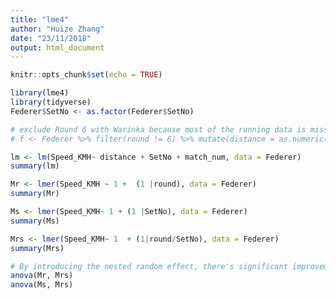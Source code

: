 ```yaml
---
title: "lme4"
author: "Huize Zhang"
date: "23/11/2018"
output: html_document
---
```


```r
knitr::opts_chunk$set(echo = TRUE)
```

```r
library(lme4)
library(tidyverse)
Federer$SetNo <- as.factor(Federer$SetNo)

# exclude Round 6 with Warinka because most of the running data is missing 
# f <- Federer %>% filter(round != 6) %>% mutate(distance = as.numeric(ifelse(player1 == "Roger Federer", P1DistanceRun, P2DistanceRun)))

lm <- lm(Speed_KMH~ distance + SetNo + match_num, data = Federer)
summary(lm)

Mr <- lmer(Speed_KMH ~ 1 +  (1 |round), data = Federer)
summary(Mr)

Ms <- lmer(Speed_KMH~ 1 + (1 |SetNo), data = Federer)
summary(Ms)

Mrs <- lmer(Speed_KMH~ 1  + (1|round/SetNo), data = Federer)
summary(Mrs)

# By introducing the nested random effect, there's significant improvement from the Ms model (p=0.06281), while it doesn't seem to improve the Mr model much (p=0.974). Based on this, we would reckon that the variation of serving speed can be adequately captured by the round information and adding the interactive random effect between round and set will not improve the model as we expected. 
anova(Mr, Mrs)
anova(Ms, Mrs)

```

